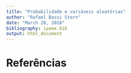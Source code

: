 ```yaml
---
title: "Probabilidade e variáveis aleatórias"
author: "Rafael Bassi Stern"
date: "March 28, 2018"
bibliography: ipaee.bib
output: html_document
---
```


# Referências 
